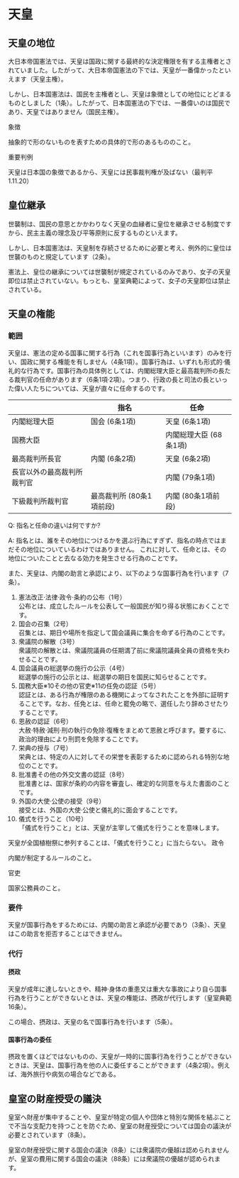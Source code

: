 
# 天皇

## 天皇の地位

大日本帝国憲法では、天皇は国政に関する最終的な決定権限を有する主権者とされていました。したがって、大日本帝国憲法の下では、天皇が一番偉かったといえます（天皇主権）。

しかし、日本国憲法は、国民を主権者とし、天皇は象徴としての地位にとどまるものとしました（1条）。したがって、日本国憲法の下では、一番偉いのは国民であり、天皇ではありません（国民主権）。

<Callout type="info" emoji="ℹ️">
象徴

抽象的で形のないものを表すための具体的で形のあるもののこと。
</Callout>

<Callout type="warning" emoji="⚠️">
重要判例

天皇は日本国の象徴であるから、天皇には民事裁判権が及ばない（最判平1.11.20）
</Callout>



## 皇位継承

世襲制は、国民の意思とかかわりなく天皇の血縁者に皇位を継承させる制度ですから、民主主義の理念及び平等原則に反するものといえます。

しかし、日本国憲法は、天皇制を存続させるために必要と考え、例外的に皇位は世襲のものと規定しています（2条）。

<Callout type="info" emoji="ℹ️">
憲法上、皇位の継承については世襲制が規定されているのみであり、女子の天皇即位は禁止されていない。もっとも、皇室典範によって、女子の天皇即位は禁止されている。
</Callout>

## 天皇の権能

### 範囲

天皇は、憲法の定める国事に関する行為（これを国事行為といいます）のみを行い、国政に関する権能を有しません（4条1項）。国事行為は、いずれも形式的·儀礼的な行為です。国事行為の具体例としては、内閣総理大臣と最高裁判所の長たる裁判官の任命があります（6条1項·2項）。つまり、行政の長と司法の長といった偉い人たちについては、天皇が直々に任命するのです。

|                    | 指名                     | 任命                   |
|--------------------|--------------------------|------------------------|
| 内閣総理大臣      | 国会 (6条1項)            | 天皇 (6条1項)          |
| 国務大臣          |                          | 内閣総理大臣 (68条1項)|
| 最高裁判所長官    | 内閣 (6条2項)            | 天皇 (6条2項)          |
| 長官以外の最高裁判所裁判官 |                  | 内閣 (79条1項)        |
| 下級裁判所裁判官  | 最高裁判所 (80条1項前段) | 内閣 (80条1項前段)    |



<Callout>
Q: 指名と任命の違いは何ですか?

A: 指名とは、誰をその地位につけるかを選ぶ行為にすぎず、指名の時点ではまだその地位についているわけではありません。
これに対して、任命とは、その地位についたことと去なる効力を発生させる行為のことです。
</Callout>

また、天皇は、内閣の助言と承認により、以下のような国事行為を行います（7条）。

1. 憲法改正·法律·政令·条約の公布（1号）
<br />公布とは、成立したルールを公表して一般国民が知り得る状態におくことです。
2. 国会の召集（2号）
<br />召集とは、期日や場所を指定して国会議員に集合を命ずる行為のことです。
3. 衆議院の解散（3号）
<br />衆議院の解散とは、衆議院議員の任期満了前に衆議院議員全員の資格を失わせることです。
4. 国会議員の総選挙の施行の公示（4号）
<br />総選挙の施行の公示とは、総選挙の期日を国民に知らせることです。
5. 国務大臣※10その他の官吏※11の任免の認証（5号）
<br />認証とは、ある行為が権限のある機関によってなされたことを外部に証明することです。なお、任免とは、任命と罷免の略で、選任したり辞めさせたりすることです。
6. 恩赦の認証（6号）
<br />大赦·特赦·減刑·刑の執行の免除·復権をまとめて恩赦と呼びます。要するに、政治的理由により刑罰を免除することです。
7. 栄典の授与（7号）
<br />栄典とは、特定の人に対してその栄誉を表彰するために認められる特別な地位のことです。
8. 批准書その他の外交文書の認証（8号）
<br />批准書とは、国家が条約の内容を審査し、確定的な同意を与えた書面のことです。
9. 外国の大使·公使の接受（9号）
<br />接受とは、外国の大使·公使と儀礼的に面会することです。
10. 儀式を行うこと（10号）
<br />「儀式を行うこと」とは、天皇が主宰して儀式を行うことを意味します。

<Callout type="warning" emoji="⚠️">
天皇が全国植樹祭に参列することは、「儀式を行うこと」に当たらない。
</Callout>



<Callout type="info" emoji="ℹ️">
政令

内閣が制定するルールのこと。
</Callout>

<Callout type="info" emoji="ℹ️">
官吏


国家公務員のこと。
</Callout>

### 要件

天皇が国事行為をするためには、内閣の助言と承認が必要であり（3条）、天皇はこの助言を拒否することはできません。

### 代行

#### 摂政

天皇が成年に達しないときや、精神·身体の重患又は重大な事故により自ら国事行為を行うことができないときは、天皇の権能は、摂政が代行します（皇室典範16条）。

この場合、摂政は、天皇の名で国事行為を行います（5条）。

#### 国事行為の委任

摂政を置くほどではないものの、天皇が一時的に国事行為を行うことができないときは、天皇は、国事行為を他の人に委任することができます（4条2項）。例えば、海外旅行や病気の場合などである。

## 皇室の財産授受の議決

皇室へ財産が集中することや、皇室が特定の個人や団体と特別な関係を結ぶことで不当な支配力を持つことを防ぐため、皇室の財産授受については国会の議決が必要とされています（8条）。

<Callout type="warning" emoji="⚠️">
皇室の財産授受に関する国会の議決（8条）には衆議院の優越は認められませんが、皇室の費用に関する国会の議決（88条）には衆議院の優越が認められます。
</Callout>


